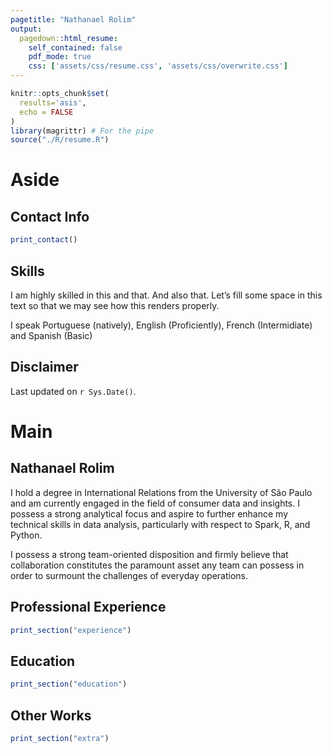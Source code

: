 ```yaml
---
pagetitle: "Nathanael Rolim"
output: 
  pagedown::html_resume:
    self_contained: false
    pdf_mode: true
    css: ['assets/css/resume.css', 'assets/css/overwrite.css']
---
```


```r
knitr::opts_chunk$set(
  results='asis', 
  echo = FALSE
)
library(magrittr) # For the pipe
source("./R/resume.R")
```

Aside
================================================================================

Contact Info {#contact}
--------------------------------------------------------------------------------

```r
print_contact()
```

Skills {#skills}
--------------------------------------------------------------------------------
I am highly skilled in this and that. And also that. Let's fill some space in
this text so that we may see how this renders properly.

I speak Portuguese (natively), English (Proficiently), French (Intermidiate) and
Spanish (Basic)

Disclaimer {#disclaimer}
--------------------------------------------------------------------------------

Last updated on `r Sys.Date()`.


Main
================================================================================

Nathanael Rolim {#title}
--------------------------------------------------------------------------------

I hold a degree in International Relations from the University of São Paulo and 
am currently engaged in the field of consumer data and insights. I possess a 
strong analytical focus and aspire to further enhance my technical skills in data 
analysis, particularly with respect to Spark, R, and Python.

I possess a strong team-oriented disposition and firmly believe that collaboration 
constitutes the paramount asset any team can possess in order to surmount the 
challenges of everyday operations.


Professional Experience {data-icon=suitcase}
--------------------------------------------------------------------------------

```r
print_section("experience")
```


Education {data-icon=graduation-cap data-concise=true}
--------------------------------------------------------------------------------

```r
print_section("education")
```


Other Works {data-icon=hands-helping}
--------------------------------------------------------------------------------

```r
print_section("extra")
```
